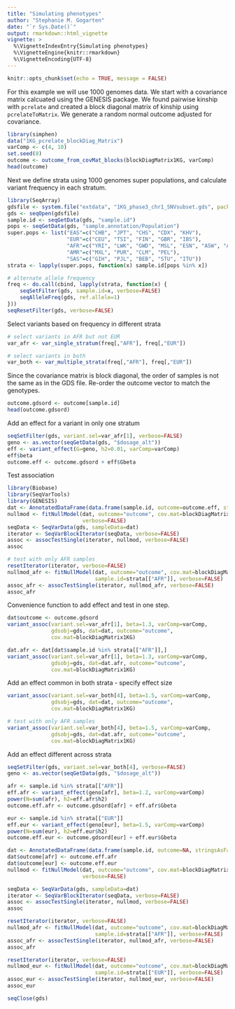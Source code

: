 ```yaml
---
title: "Simulating phenotypes"
author: "Stephanie M. Gogarten"
date: "`r Sys.Date()`"
output: rmarkdown::html_vignette
vignette: >
  %\VignetteIndexEntry{Simulating phenotypes}
  %\VignetteEngine{knitr::rmarkdown}
  %\VignetteEncoding{UTF-8}
---
```


```r
knitr::opts_chunk$set(echo = TRUE, message = FALSE)
```

For this example we will use 1000 genomes data. We start with a covariance matrix calcuated using the GENESIS package. We found pairwise kinship with `pcrelate` and created a block diagonal matrix of kinship using `pcrelateToMatrix`. We generate a random normal outcome adjusted for covariance.

```r
library(simphen)
data("1KG_pcrelate_blockDiag_Matrix")
varComp <- c(4, 10)
set.seed(8)
outcome <- outcome_from_covMat_blocks(blockDiagMatrix1KG, varComp)
head(outcome)
```

Next we define strata using 1000 genomes super populations, and calculate variant frequency in each stratum.

```r
library(SeqArray)
gdsfile <- system.file("extdata", "1KG_phase3_chr1_SNVsubset.gds", package="simphen")
gds <- seqOpen(gdsfile)
sample.id <- seqGetData(gds, "sample.id")
pops <- seqGetData(gds, "sample.annotation/Population")
super.pops <- list("EAS"=c("CHB", "JPT", "CHS", "CDX", "KHV"),
                   "EUR"=c("CEU", "TSI", "FIN", "GBR", "IBS"),
                   "AFR"=c("YRI", "LWK", "GWD", "MSL", "ESN", "ASW", "ACB"),
                   "AMR"=c("MXL", "PUR", "CLM", "PEL"),
                   "SAS"=c("GIH", "PJL", "BEB", "STU", "ITU"))
strata <- lapply(super.pops, function(x) sample.id[pops %in% x])

# alternate allele frequency
freq <- do.call(cbind, lapply(strata, function(x) {
    seqSetFilter(gds, sample.id=x, verbose=FALSE)
    seqAlleleFreq(gds, ref.allele=1)
}))
seqResetFilter(gds, verbose=FALSE)
```

Select variants based on frequency in different strata

```r
# select variants in AFR but not EUR
var_afr <- var_single_stratum(freq[,"AFR"], freq[,"EUR"])

# select variants in both
var_both <- var_multiple_strata(freq[,"AFR"], freq[,"EUR"])
```

Since the covariance matrix is block diagonal, the order of samples is
not the same as in the GDS file. Re-order the outcome vector to match
the genotypes.

```r
outcome.gdsord <- outcome[sample.id]
head(outcome.gdsord)
```


Add an effect for a variant in only one stratum

```r
seqSetFilter(gds, variant.sel=var_afr[1], verbose=FALSE)
geno <- as.vector(seqGetData(gds, "$dosage_alt"))
eff <- variant_effect(G=geno, h2=0.01, varComp=varComp)
eff$beta
outcome.eff <- outcome.gdsord + eff$Gbeta
```

Test association

```r
library(Biobase)
library(SeqVarTools)
library(GENESIS)
dat <- AnnotatedDataFrame(data.frame(sample.id, outcome=outcome.eff, stringsAsFactors=FALSE))
nullmod <- fitNullModel(dat, outcome="outcome", cov.mat=blockDiagMatrix1KG, 
                        verbose=FALSE)
seqData <- SeqVarData(gds, sampleData=dat)
iterator <- SeqVarBlockIterator(seqData, verbose=FALSE)
assoc <- assocTestSingle(iterator, nullmod, verbose=FALSE)
assoc
```

```r
# test with only AFR samples
resetIterator(iterator, verbose=FALSE)
nullmod_afr <- fitNullModel(dat, outcome="outcome", cov.mat=blockDiagMatrix1KG,
                            sample.id=strata[["AFR"]], verbose=FALSE)
assoc_afr <- assocTestSingle(iterator, nullmod_afr, verbose=FALSE)
assoc_afr
```

Convenience function to add effect and test in one step.

```r
dat$outcome <- outcome.gdsord
variant_assoc(variant.sel=var_afr[1], beta=1.3, varComp=varComp, 
              gdsobj=gds, dat=dat, outcome="outcome", 
              cov.mat=blockDiagMatrix1KG)
```

```r
dat.afr <- dat[dat$sample.id %in% strata[["AFR"]],]
variant_assoc(variant.sel=var_afr[1], beta=1.3, varComp=varComp, 
              gdsobj=gds, dat=dat.afr, outcome="outcome", 
              cov.mat=blockDiagMatrix1KG)
```

Add an effect common in both strata - specify effect size

```r
variant_assoc(variant.sel=var_both[4], beta=1.5, varComp=varComp, 
              gdsobj=gds, dat=dat, outcome="outcome", 
              cov.mat=blockDiagMatrix1KG)
```


```r
# test with only AFR samples
variant_assoc(variant.sel=var_both[4], beta=1.5, varComp=varComp, 
              gdsobj=gds, dat=dat.afr, outcome="outcome", 
              cov.mat=blockDiagMatrix1KG)
```

Add an effect different across strata

```r
seqSetFilter(gds, variant.sel=var_both[4], verbose=FALSE)
geno <- as.vector(seqGetData(gds, "$dosage_alt"))

afr <- sample.id %in% strata[["AFR"]]
eff.afr <- variant_effect(geno[afr], beta=1.2, varComp=varComp)
power(N=sum(afr), h2=eff.afr$h2) 
outcome.eff.afr <- outcome.gdsord[afr] + eff.afr$Gbeta

eur <- sample.id %in% strata[["EUR"]]
eff.eur <- variant_effect(geno[eur], beta=1.5, varComp=varComp)
power(N=sum(eur), h2=eff.eur$h2) 
outcome.eff.eur <- outcome.gdsord[eur] + eff.eur$Gbeta
```

```r
dat <- AnnotatedDataFrame(data.frame(sample.id, outcome=NA, stringsAsFactors=FALSE))
dat$outcome[afr] <- outcome.eff.afr
dat$outcome[eur] <- outcome.eff.eur
nullmod <- fitNullModel(dat, outcome="outcome", cov.mat=blockDiagMatrix1KG, 
                        verbose=FALSE)

seqData <- SeqVarData(gds, sampleData=dat)
iterator <- SeqVarBlockIterator(seqData, verbose=FALSE)
assoc <- assocTestSingle(iterator, nullmod, verbose=FALSE)
assoc
```

```r
resetIterator(iterator, verbose=FALSE)
nullmod_afr <- fitNullModel(dat, outcome="outcome", cov.mat=blockDiagMatrix1KG,
                            sample.id=strata[["AFR"]], verbose=FALSE)
assoc_afr <- assocTestSingle(iterator, nullmod_afr, verbose=FALSE)
assoc_afr
```

```r
resetIterator(iterator, verbose=FALSE)
nullmod_eur <- fitNullModel(dat, outcome="outcome", cov.mat=blockDiagMatrix1KG,
                            sample.id=strata[["EUR"]], verbose=FALSE)
assoc_eur <- assocTestSingle(iterator, nullmod_eur, verbose=FALSE)
assoc_eur
```

```r
seqClose(gds)
```
